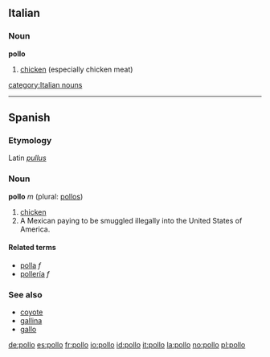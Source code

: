 ==Italian==

===Noun===
'''pollo'''  {{m}}

# [[chicken]]  (especially chicken meat)

[[category:Italian nouns]]

----

== Spanish ==
===Etymology===
Latin ''[[pullus]]''

=== Noun ===
'''pollo''' ''m'' (plural: [[pollos]])

# [[chicken]]
# A Mexican paying to be smuggled illegally into the United States of America.<!-- possibly not limited to the Mex/USA case? -->

====Related terms====
*[[polla]] ''f''
*[[pollería]] ''f''

===See also===
*[[coyote]]
*[[gallina]]
*[[gallo]]

[[de:pollo]]
[[es:pollo]]
[[fr:pollo]]
[[io:pollo]]
[[id:pollo]]
[[it:pollo]]
[[la:pollo]]
[[no:pollo]]
[[pl:pollo]]